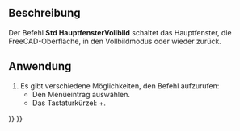 <languages/>

{{Docnav/de
|[[Std_PerspectiveCamera/de|Perspektive Kamera]]
|[[Std_ViewFitAll/de|AnsichtAllesEinpassen]]
|[[Std_View_Menu/de|Std Menü Ansicht]]
|IconL=Std_PerspectiveCamera.svg
|IconR=Std_ViewFitAll.svg
|IconC=Freecad.svg
}}

{{GuiCommand/de
|Name=Std MainFullscreen
|Name/de=Std HauptfensterVollbild
|MenuLocation=Ansicht → Vollbild
|Workbenches=Alle
|Shortcut={{KEY|Alt}}+{{KEY|F11}}
|SeeAlso=[[Std_ViewFullscreen/de|Std AnsichtVollbild]]
}}

<span id="Description"></span>
==Beschreibung==

Der Befehl '''Std HauptfensterVollbild''' schaltet das Hauptfenster, die FreeCAD-Oberfläche, in den Vollbildmodus oder wieder zurück.

<span id="Usage"></span>
==Anwendung==

# Es gibt verschiedene Möglichkeiten, den Befehl aufzurufen:
#* Den Menüeintrag {{MenuCommand|Ansicht → [[Image:Std_MainFullscreen.svg|16px]] Vollbild}} auswählen.
#* Das Tastaturkürzel: {{KEY|Alt}}+{{KEY|F11}}.


{{Docnav/de
|[[Std_PerspectiveCamera/de|Perspektive Kamera]]
|[[Std_ViewFitAll/de|AnsichtAllesEinpassen]]
|[[Std_View_Menu/de|Std Menü Ansicht]]
|IconL=Std_PerspectiveCamera.svg
|IconR=Std_ViewFitAll.svg
|IconC=Freecad.svg
}}

{{Std_Base_navi{{#translation:}}}}
{{Userdocnavi{{#translation:}}}}